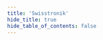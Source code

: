 ```yaml
---
title: 'Swisstronik'
hide_title: true
hide_table_of_contents: false
---
```



<ChainLayout>
  <ChainHero
    name="Swisstronik"
    iconUrl="img/"
    bgColor=""
    scope="testnet"
    chainId="swisstronik_1291-1"
    nodeVersion="v1.0.8"
    token=""
    stakeUrl=""
    restakeUrl=""
    websiteUrl="https://www.swisstronik.com/"
    githubUrl="https://github.com/SigmaGmbH"
    xUrl="https://twitter.com/swisstronik"
    discordUrl="https://link.swisstronik.com/a46c36"
  />

  <ProductLinks
    appUrl=""
    appImageUrl="img/products/"
    explorerUrl=""
    faucetUrl=""
  />

  <ToolsGrid
    chainName="swisstronik"
    showInstall={true}
    showUpgrade={true}
    showGenesis={true}
    showCli={true}
    showEndpoints={true}
    showStateSync={true}
    showSnapshot={true}
    showLivePeers={true}
    showSeed={true}
    showAddressBook={true}
    showExplorersList={false}
    showPublicEndpoints={false}
    showUsefulTools={false}
    showUpgradeWatcher={false}
  />

</ChainLayout>
